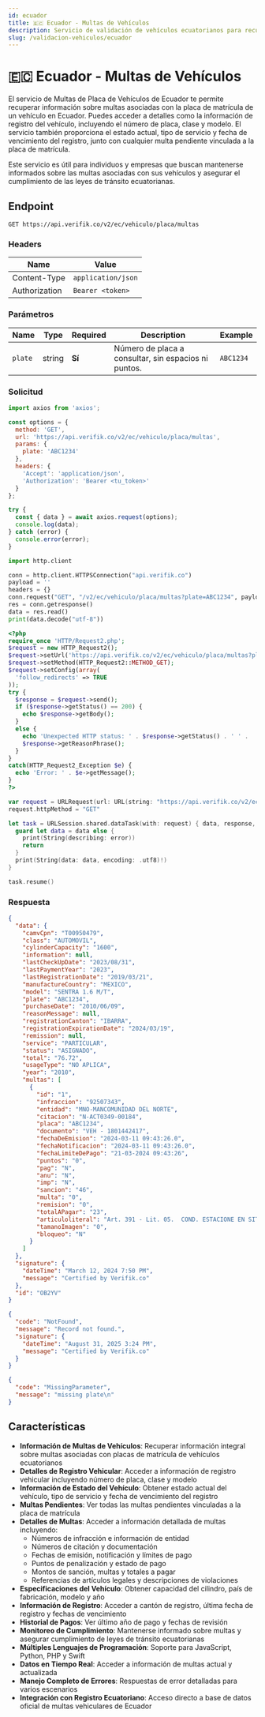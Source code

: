```yaml
---
id: ecuador
title: 🇪🇨 Ecuador - Multas de Vehículos
description: Servicio de validación de vehículos ecuatorianos para recuperar información de multas y registro vehicular por placa de matrícula
slug: /validacion-vehiculos/ecuador
---
```



# 🇪🇨 Ecuador - Multas de Vehículos

El servicio de Multas de Placa de Vehículos de Ecuador te permite recuperar información sobre multas asociadas con la placa de matrícula de un vehículo en Ecuador. Puedes acceder a detalles como la información de registro del vehículo, incluyendo el número de placa, clase y modelo. El servicio también proporciona el estado actual, tipo de servicio y fecha de vencimiento del registro, junto con cualquier multa pendiente vinculada a la placa de matrícula.

Este servicio es útil para individuos y empresas que buscan mantenerse informados sobre las multas asociadas con sus vehículos y asegurar el cumplimiento de las leyes de tránsito ecuatorianas.

## Endpoint

```
GET https://api.verifik.co/v2/ec/vehiculo/placa/multas
```

### Headers

| Name          | Value              |
| ------------- | ------------------ |
| Content-Type  | `application/json` |
| Authorization | `Bearer <token>`   |

### Parámetros

| Name | Type | Required | Description | Example |
| ---- | ---- | -------- | ----------- | ------- |
| `plate` | string | **Sí** | Número de placa a consultar, sin espacios ni puntos. | `ABC1234` |

### Solicitud

<Tabs>
  <TabItem value="javascript" label="JavaScript">

```javascript
import axios from 'axios';

const options = {
  method: 'GET',
  url: 'https://api.verifik.co/v2/ec/vehiculo/placa/multas',
  params: {
    plate: 'ABC1234'
  },
  headers: {
    'Accept': 'application/json',
    'Authorization': 'Bearer <tu_token>'
  }
};

try {
  const { data } = await axios.request(options);
  console.log(data);
} catch (error) {
  console.error(error);
}
```

  </TabItem>
  <TabItem value="python" label="Python">

```python
import http.client

conn = http.client.HTTPSConnection("api.verifik.co")
payload = ''
headers = {}
conn.request("GET", "/v2/ec/vehiculo/placa/multas?plate=ABC1234", payload, headers)
res = conn.getresponse()
data = res.read()
print(data.decode("utf-8"))
```

  </TabItem>
  <TabItem value="php" label="PHP">

```php
<?php
require_once 'HTTP/Request2.php';
$request = new HTTP_Request2();
$request->setUrl('https://api.verifik.co/v2/ec/vehiculo/placa/multas?plate=ABC1234');
$request->setMethod(HTTP_Request2::METHOD_GET);
$request->setConfig(array(
  'follow_redirects' => TRUE
));
try {
  $response = $request->send();
  if ($response->getStatus() == 200) {
    echo $response->getBody();
  }
  else {
    echo 'Unexpected HTTP status: ' . $response->getStatus() . ' ' .
    $response->getReasonPhrase();
  }
}
catch(HTTP_Request2_Exception $e) {
  echo 'Error: ' . $e->getMessage();
}
?>
```

  </TabItem>
  <TabItem value="swift" label="Swift">

```swift
var request = URLRequest(url: URL(string: "https://api.verifik.co/v2/ec/vehiculo/placa/multas?plate=ABC1234")!,timeoutInterval: Double.infinity)
request.httpMethod = "GET"

let task = URLSession.shared.dataTask(with: request) { data, response, error in 
  guard let data = data else {
    print(String(describing: error))
    return
  }
  print(String(data: data, encoding: .utf8)!)
}

task.resume()
```

  </TabItem>
</Tabs>

### Respuesta

<Tabs>
  <TabItem value="200" label="200">

```json
{
  "data": {
    "camvCpn": "T00950479",
    "class": "AUTOMOVIL",
    "cylinderCapacity": "1600",
    "information": null,
    "lastCheckUpDate": "2023/08/31",
    "lastPaymentYear": "2023",
    "lastRegistrationDate": "2019/03/21",
    "manufactureCountry": "MEXICO",
    "model": "SENTRA 1.6 M/T",
    "plate": "ABC1234",
    "purchaseDate": "2010/06/09",
    "reasonMessage": null,
    "registrationCanton": "IBARRA",
    "registrationExpirationDate": "2024/03/19",
    "remission": null,
    "service": "PARTICULAR",
    "status": "ASIGNADO",
    "total": "76.72",
    "usageType": "NO APLICA",
    "year": "2010",
    "multas": [
      {
        "id": "1",
        "infraccion": "92507343",
        "entidad": "MNO-MANCOMUNIDAD DEL NORTE",
        "citacion": "N-ACT0349-00184",
        "placa": "ABC1234",
        "documento": "VEH - 1801442417",
        "fechaDeEmision": "2024-03-11 09:43:26.0",
        "fechaNotificacion": "2024-03-11 09:43:26.0",
        "fechaLimiteDePago": "21-03-2024 09:43:26",
        "puntos": "0",
        "pag": "N",
        "anu": "N",
        "imp": "N",
        "sancion": "46",
        "multa": "0",
        "remision": "0",
        "totalAPagar": "23",
        "articuloliteral": "Art. 391 - Lit. 05.  COND. ESTACIONE EN SITIOS PROHIBIDOS POR LA LEY Y REGLAM",
        "tamanoImagen": "0",
        "bloqueo": "N"
      }
    ]
  },
  "signature": {
    "dateTime": "March 12, 2024 7:50 PM",
    "message": "Certified by Verifik.co"
  },
  "id": "OB2YV"
}
```

  </TabItem>
  <TabItem value="404" label="404">

```json
{
  "code": "NotFound",
  "message": "Record not found.",
  "signature": {
    "dateTime": "August 31, 2025 3:24 PM",
    "message": "Certified by Verifik.co"
  }
}
```

  </TabItem>
  <TabItem value="409" label="409">

```json
{
  "code": "MissingParameter",
  "message": "missing plate\n"
}
```

  </TabItem>
</Tabs>

## Características

- **Información de Multas de Vehículos**: Recuperar información integral sobre multas asociadas con placas de matrícula de vehículos ecuatorianos
- **Detalles de Registro Vehicular**: Acceder a información de registro vehicular incluyendo número de placa, clase y modelo
- **Información de Estado del Vehículo**: Obtener estado actual del vehículo, tipo de servicio y fecha de vencimiento del registro
- **Multas Pendientes**: Ver todas las multas pendientes vinculadas a la placa de matrícula
- **Detalles de Multas**: Acceder a información detallada de multas incluyendo:
  - Números de infracción e información de entidad
  - Números de citación y documentación
  - Fechas de emisión, notificación y límites de pago
  - Puntos de penalización y estado de pago
  - Montos de sanción, multas y totales a pagar
  - Referencias de artículos legales y descripciones de violaciones
- **Especificaciones del Vehículo**: Obtener capacidad del cilindro, país de fabricación, modelo y año
- **Información de Registro**: Acceder a cantón de registro, última fecha de registro y fechas de vencimiento
- **Historial de Pagos**: Ver último año de pago y fechas de revisión
- **Monitoreo de Cumplimiento**: Mantenerse informado sobre multas y asegurar cumplimiento de leyes de tránsito ecuatorianas
- **Múltiples Lenguajes de Programación**: Soporte para JavaScript, Python, PHP y Swift
- **Datos en Tiempo Real**: Acceder a información de multas actual y actualizada
- **Manejo Completo de Errores**: Respuestas de error detalladas para varios escenarios
- **Integración con Registro Ecuatoriano**: Acceso directo a base de datos oficial de multas vehiculares de Ecuador
